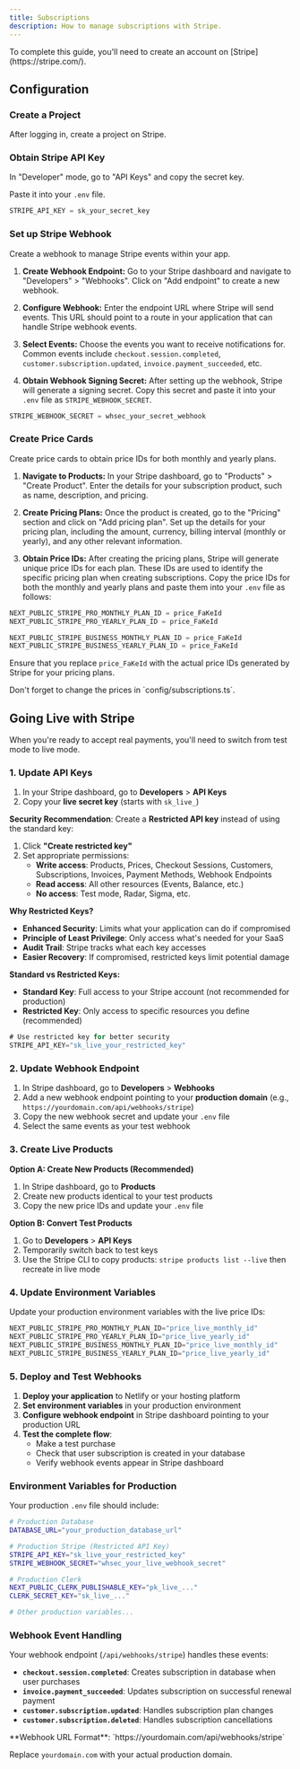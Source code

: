 ```yaml
---
title: Subscriptions
description: How to manage subscriptions with Stripe.
---
```


<Callout type="warning" twClass="mt-0">
  To complete this guide, you'll need to create an account on
  [Stripe](https://stripe.com/).
</Callout>

## Configuration

<Steps>

### Create a Project

After logging in, create a project on Stripe.

### Obtain Stripe API Key

In "Developer" mode, go to "API Keys" and copy the secret key.

Paste it into your `.env` file.

```js
STRIPE_API_KEY = sk_your_secret_key
```

### Set up Stripe Webhook

Create a webhook to manage Stripe events within your app.

1. **Create Webhook Endpoint:** Go to your Stripe dashboard and navigate to "Developers" > "Webhooks". Click on "Add endpoint" to create a new webhook.
2. **Configure Webhook:** Enter the endpoint URL where Stripe will send events. This URL should point to a route in your application that can handle Stripe webhook events.

3. **Select Events:** Choose the events you want to receive notifications for.
   Common events include `checkout.session.completed`, `customer.subscription.updated`, `invoice.payment_succeeded`, etc.

4. **Obtain Webhook Signing Secret:** After setting up the webhook, Stripe will generate a signing secret. Copy this secret and paste it into your `.env` file as `STRIPE_WEBHOOK_SECRET`.

```js
STRIPE_WEBHOOK_SECRET = whsec_your_secret_webhook
```

### Create Price Cards

Create price cards to obtain price IDs for both monthly and yearly plans.

1. **Navigate to Products:** In your Stripe dashboard, go to "Products" > "Create Product". Enter the details for your subscription product, such as name, description, and pricing.

2. **Create Pricing Plans:** Once the product is created, go to the "Pricing" section and click on "Add pricing plan". Set up the details for your pricing plan, including the amount, currency, billing interval (monthly or yearly), and any other relevant information.

3. **Obtain Price IDs:** After creating the pricing plans, Stripe will generate unique price IDs for each plan. These IDs are used to identify the specific pricing plan when creating subscriptions. Copy the price IDs for both the monthly and yearly plans and paste them into your `.env` file as follows:

```js
NEXT_PUBLIC_STRIPE_PRO_MONTHLY_PLAN_ID = price_FaKeId
NEXT_PUBLIC_STRIPE_PRO_YEARLY_PLAN_ID = price_FaKeId

NEXT_PUBLIC_STRIPE_BUSINESS_MONTHLY_PLAN_ID = price_FaKeId
NEXT_PUBLIC_STRIPE_BUSINESS_YEARLY_PLAN_ID = price_FaKeId
```

Ensure that you replace `price_FaKeId` with the actual price IDs generated by Stripe for your pricing plans.

<Callout type="warning">
  Don't forget to change the prices in `config/subscriptions.ts`.
</Callout>

## Going Live with Stripe

When you're ready to accept real payments, you'll need to switch from test mode to live mode.

### 1. Update API Keys

1. In your Stripe dashboard, go to **Developers** > **API Keys**
2. Copy your **live secret key** (starts with `sk_live_`)

**Security Recommendation**: Create a **Restricted API key** instead of using the standard key:

1. Click **"Create restricted key"**
2. Set appropriate permissions:
   - **Write access**: Products, Prices, Checkout Sessions, Customers, Subscriptions, Invoices, Payment Methods, Webhook Endpoints
   - **Read access**: All other resources (Events, Balance, etc.)
   - **No access**: Test mode, Radar, Sigma, etc.

**Why Restricted Keys?**
- **Enhanced Security**: Limits what your application can do if compromised
- **Principle of Least Privilege**: Only access what's needed for your SaaS
- **Audit Trail**: Stripe tracks what each key accesses
- **Easier Recovery**: If compromised, restricted keys limit potential damage

**Standard vs Restricted Keys:**
- **Standard Key**: Full access to your Stripe account (not recommended for production)
- **Restricted Key**: Only access to specific resources you define (recommended)

```js
# Use restricted key for better security
STRIPE_API_KEY="sk_live_your_restricted_key"
```

### 2. Update Webhook Endpoint

1. In Stripe dashboard, go to **Developers** > **Webhooks**
2. Add a new webhook endpoint pointing to your **production domain** (e.g., `https://yourdomain.com/api/webhooks/stripe`)
3. Copy the new webhook secret and update your `.env` file
4. Select the same events as your test webhook

### 3. Create Live Products

**Option A: Create New Products (Recommended)**
1. In Stripe dashboard, go to **Products**
2. Create new products identical to your test products
3. Copy the new price IDs and update your `.env` file

**Option B: Convert Test Products**
1. Go to **Developers** > **API Keys**
2. Temporarily switch back to test keys
3. Use the Stripe CLI to copy products: `stripe products list --live` then recreate in live mode

### 4. Update Environment Variables

Update your production environment variables with the live price IDs:

```js
NEXT_PUBLIC_STRIPE_PRO_MONTHLY_PLAN_ID="price_live_monthly_id"
NEXT_PUBLIC_STRIPE_PRO_YEARLY_PLAN_ID="price_live_yearly_id"
NEXT_PUBLIC_STRIPE_BUSINESS_MONTHLY_PLAN_ID="price_live_monthly_id"
NEXT_PUBLIC_STRIPE_BUSINESS_YEARLY_PLAN_ID="price_live_yearly_id"
```

### 5. Deploy and Test Webhooks

1. **Deploy your application** to Netlify or your hosting platform
2. **Set environment variables** in your production environment
3. **Configure webhook endpoint** in Stripe dashboard pointing to your production URL
4. **Test the complete flow**:
   - Make a test purchase
   - Check that user subscription is created in your database
   - Verify webhook events appear in Stripe dashboard

### Environment Variables for Production

Your production `.env` file should include:

```bash
# Production Database
DATABASE_URL="your_production_database_url"

# Production Stripe (Restricted API Key)
STRIPE_API_KEY="sk_live_your_restricted_key"
STRIPE_WEBHOOK_SECRET="whsec_your_live_webhook_secret"

# Production Clerk
NEXT_PUBLIC_CLERK_PUBLISHABLE_KEY="pk_live_..."
CLERK_SECRET_KEY="sk_live_..."

# Other production variables...
```

### Webhook Event Handling

Your webhook endpoint (`/api/webhooks/stripe`) handles these events:

- **`checkout.session.completed`**: Creates subscription in database when user purchases
- **`invoice.payment_succeeded`**: Updates subscription on successful renewal payment
- **`customer.subscription.updated`**: Handles subscription plan changes
- **`customer.subscription.deleted`**: Handles subscription cancellations

<Callout type="info">
  **Webhook URL Format**: `https://yourdomain.com/api/webhooks/stripe`

  Replace `yourdomain.com` with your actual production domain.
</Callout>

</Steps>
